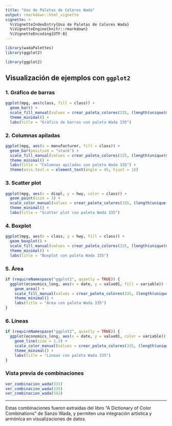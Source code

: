 ```yaml
---
title: "Uso de Paletas de Colores Wada"
output: rmarkdown::html_vignette
vignette: >
  %\VignetteIndexEntry{Uso de Paletas de Colores Wada}
  %\VignetteEngine{knitr::rmarkdown}
  %\VignetteEncoding{UTF-8}
---
```


```r 
library(wadaPalettes)
library(ggplot2)
```

```r
library(ggplot2)
```


## Visualización de ejemplos con `ggplot2`

### 1. Gráfico de barras

```r
ggplot(mpg, aes(class, fill = class)) +
  geom_bar() +
  scale_fill_manual(values = crear_paleta_colores(335, (length(unique(mpg$class))))) +
  theme_minimal() +
  labs(title = "Gráfico de barras con paleta Wada 335")
```

### 2. Columnas apiladas

```r
ggplot(mpg, aes(x = manufacturer, fill = class)) +
  geom_bar(position = "stack") +
  scale_fill_manual(values = crear_paleta_colores(335, (length(unique(mpg$class))))) +
  theme_minimal() +
  labs(title = "Columnas apiladas con paleta Wada 335") +
  theme(axis.text.x = element_text(angle = 45, hjust = 1))
```

### 3. Scatter plot

```r
ggplot(mpg, aes(x = displ, y = hwy, color = class)) +
  geom_point(size = 3) +
  scale_color_manual(values = crear_paleta_colores(335, (length(unique(mpg$class))))) +
  theme_minimal() +
  labs(title = "Scatter plot con paleta Wada 335")
```

### 4. Boxplot

```r
ggplot(mpg, aes(x = class, y = hwy, fill = class)) +
  geom_boxplot() +
  scale_fill_manual(values = crear_paleta_colores(335, (length(unique(mpg$class))))) +
  theme_minimal() +
  labs(title = "Boxplot con paleta Wada 335")
```

### 5. Área

```r
if (requireNamespace("ggplot2", quietly = TRUE)) {
  ggplot(economics_long, aes(x = date, y = value01, fill = variable)) +
    geom_area() +
    scale_fill_manual(values = crear_paleta_colores(335, (length(unique(economics_long$variable))))) +
    theme_minimal() +
    labs(title = "Área con paleta Wada 335")
}
```

### 6. Líneas

```r
if (requireNamespace("ggplot2", quietly = TRUE)) {
  ggplot(economics_long, aes(x = date, y = value01, color = variable)) +
    geom_line(size = 1.2) +
    scale_color_manual(values = crear_paleta_colores(335, (length(unique(economics_long$variable))))) +
    theme_minimal() +
    labs(title = "Líneas con paleta Wada 335")
}
```

### Vista previa de combinaciones

```r
ver_combinacion_wada(331)
ver_combinacion_wada(335)
ver_combinacion_wada(342)
```

---

Estas combinaciones fueron extraídas del libro "A Dictionary of Color Combinations" de Sanzo Wada, y permiten una integración artística y armónica en visualizaciones de datos.

